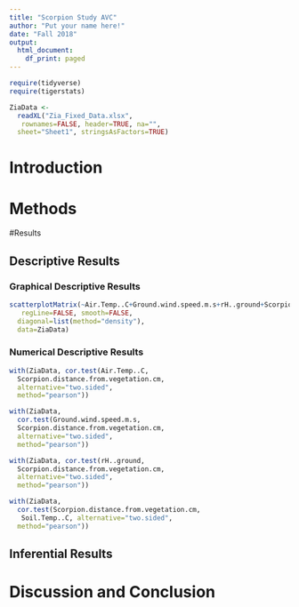 ---
title: "Scorpion Study AVC"
author: "Put your name here!"
date: "Fall 2018"
output:
  html_document:
    df_print: paged
---

```{r include=FALSE,echo=FALSE}
require(tidyverse)
require(tigerstats)

```

```{r}
ZiaData <- 
  readXL("Zia_Fixed_Data.xlsx",
   rownames=FALSE, header=TRUE, na="", 
  sheet="Sheet1", stringsAsFactors=TRUE)
```
# Introduction

<!--In this section you explain what you are trying to show.  Where did the data come from?  What is the research or other question you are trying to answer?!-->

# Methods

<!--Decide on your methods:  use "variable analysis" or other appropriate descriptors.  Make sure to choose at least one graphical method and at least one numerical method.!-->

#Results

<!--Divide this section into two sub-sections:  One for your descriptive  results and one for your inferential results.!-->

## Descriptive Results

### Graphical Descriptive Results

<!--Graphical results here.  Make sure to show your code.  Provide appropriate labels for axes, giving units if possible, and provide a good title for the graph, too.  Use the graphical results to describe the patterns if any that exist in the data as focused toward the research question!-->
```{r}
scatterplotMatrix(~Air.Temp..C+Ground.wind.speed.m.s+rH..ground+Scorpion.distance.from.vegetation.cm+Soil.Temp..C,
   regLine=FALSE, smooth=FALSE, 
  diagonal=list(method="density"), 
  data=ZiaData)
```

### Numerical Descriptive Results
```{r}
with(ZiaData, cor.test(Air.Temp..C, 
  Scorpion.distance.from.vegetation.cm, 
  alternative="two.sided", 
  method="pearson"))
```

```{r}
with(ZiaData, 
  cor.test(Ground.wind.speed.m.s, 
  Scorpion.distance.from.vegetation.cm, 
  alternative="two.sided", 
  method="pearson"))
```

```{r}
with(ZiaData, cor.test(rH..ground, 
  Scorpion.distance.from.vegetation.cm, 
  alternative="two.sided", 
  method="pearson"))
```

```{r}
with(ZiaData, 
  cor.test(Scorpion.distance.from.vegetation.cm,
   Soil.Temp..C, alternative="two.sided", 
  method="pearson"))
```
<!--Numerical results go here. Use the numerical results to describe the patterns if any that exist in the data as focused toward the research question!-->

## Inferential Results

<!--State hypothesis clearly.  Make sure your discussion of the inferential test covers all the aspects that the test output produces, such as test statistic, p-value etc.  Make a decision about the null hypothesis, explain the assumptions on which the selected test/procedure was based, and why the chosen procedure satisfys the assumptions and is appropriate to answer the research question!-->


# Discussion and Conclusion

<!--Discussion and conclusion here.  If you found a relationship be sure to consider whether the relationship occurs because one of the variavbles causes the other, or whether they perhasps are related for some other reason.  Watch the chapter 6 videos from the GeorgeTown videos collection.!-->










